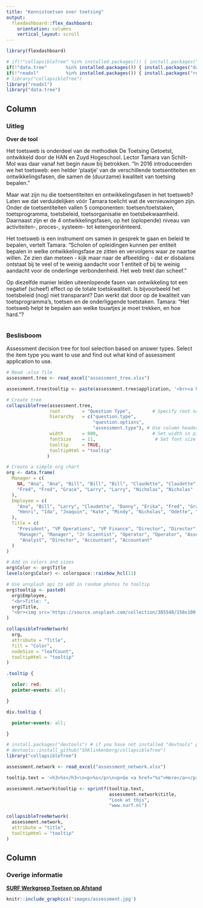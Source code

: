 ```yaml
---
title: "Kennistoetsen over toetsing"
output: 
  flexdashboard::flex_dashboard:
    orientation: columns
    vertical_layout: scroll
---
```


```r
library(flexdashboard)

# if(!"collapsibleTree" %in% installed.packages()) { install.packages("collapsibleTree") };
if(!"data.tree"       %in% installed.packages()) { install.packages("data.tree")       };
if(!"readxl"          %in% installed.packages()) { install.packages("readxl")          };
# library("collapsibleTree")
library("readxl")
library("data.tree")
```

Column {data-width=650}
-----------------------------------------------------------------------

### Uitleg

**Over de tool** 

Het toetsweb is onderdeel van de methodiek De Toetsing Getoetst, ontwikkeld door de HAN en Zuyd Hogeschool. Lector Tamara van Schilt-Mol was daar vanaf het begin nauw bij betrokken. "In 2016 introduceerden we het toetsweb: een helder 'plaatje' van de verschillende toetsentiteiten en ontwikkelingsfasen, die samen de (duurzame) kwaliteit van toetsing bepalen." 

Maar wat zijn nu die toetsentiteiten en ontwikkelingsfasen in het toetsweb? Laten we dat verduidelijken vóór Tamara toelicht wat de vernieuwingen zijn. Onder de toetsentiteiten vallen 5 componenten: toetsen/toetstaken, toetsprogramma, toetsbeleid, toetsorganisatie en toetsbekwaamheid. Daarnaast zijn er de 4 ontwikkelingsfasen, op het (oplopende) niveau van activiteiten-, proces-, systeem- tot ketengeoriënteerd.  

Het toetsweb is een instrument om samen in gesprek te gaan en beleid te bepalen, vertelt Tamara: "Scholen of opleidingen kunnen per entiteit bepalen in welke ontwikkelingsfase ze zitten en vervolgens waar ze naartoe willen. Ze zien dan meteen - kijk maar naar de afbeelding - dat er disbalans ontstaat bij te veel of te weinig aandacht voor 1 entiteit of bij te weinig aandacht voor de onderlinge verbondenheid. Het web trekt dan scheef."  

Op diezelfde manier leiden uiteenlopende fasen van ontwikkeling tot een negatief (scheef) effect op de totale toetskwaliteit. Is bijvoorbeeld het toetsbeleid (nog) niet transparant? Dan werkt dat door op de kwaliteit van toetsprogramma's, toetsen en de onderliggende toetstaken. Tamara: "Het toetsweb helpt te bepalen aan welke touwtjes je moet trekken, en hoe hard."? 


```r

```


### Beslisboom

Assessment decision tree for tool selection based on answer types. Select the item type you want to use and find out what kind of assessment application to use.

```r
# Read .xlsx file
assessment.tree <- read_excel("assessment_tree.xlsx")

assessment.tree$tooltip <- paste(assessment.tree$application, '<br><a href="">klik</a>')

# Create tree
collapsibleTree(assessment.tree,
                root        = "Question Type",        # Specify root name. This can be any string
                hierarchy   = c("question.type",
                                "question.options",
                                "assessment.type"), # Use column headers from .xlsx file as branches
                width       = 800,                    # Set width in pixels
                fontSize    = 11,                      # Set font size
                tooltip     = TRUE,
                tooltipHtml = "tooltip"
               )
```

```r
# Create a simple org chart
org <- data.frame(
  Manager = c(
    NA, "Ana", "Ana", "Bill", "Bill", "Bill", "Claudette", "Claudette", "Danny",
    "Fred", "Fred", "Grace", "Larry", "Larry", "Nicholas", "Nicholas"
  ),
  Employee = c(
    "Ana", "Bill", "Larry", "Claudette", "Danny", "Erika", "Fred", "Grace",
    "Henri", "Ida", "Joaquin", "Kate", "Mindy", "Nicholas", "Odette", "Peter"
  ),
  Title = c(
    "President", "VP Operations", "VP Finance", "Director", "Director", "Scientist",
    "Manager", "Manager", "Jr Scientist", "Operator", "Operator", "Associate",
     "Analyst", "Director", "Accountant", "Accountant"
  )
)

# Add in colors and sizes
org$Color <- org$Title
levels(org$Color) <- colorspace::rainbow_hcl(11)

# Use unsplash api to add in random photos to tooltip
org$tooltip <- paste0(
  org$Employee,
  "<br>Title: ",
  org$Title,
  "<br><img src='https://source.unsplash.com/collection/385548/150x100'>"
)

collapsibleTreeNetwork(
  org,
  attribute = "Title",
  fill = "Color",
  nodeSize = "leafCount",
  tooltipHtml = "tooltip"
)
```

```css
.tooltip {

  color: red;
  pointer-events: all;

}

div.tooltip {

  pointer-events: all;

}
```





```r
# install.packages("devtools") # if you have not installed "devtools" package
# devtools::install_github("ShKlinkenberg/collapsibleTree")
library("collapsibleTree")

assessment.network <- read_excel("assessment_network.xlsx")

tooltip.text = '<h3>%s</h3>\n<p>%s</p>\n<p>Go <a href="%s">Here</a></p>'

assessment.network$tooltip <- sprintf(tooltip.text, 
                                      assessment.network$title, 
                                      "Look at this", 
                                      "www.surf.nl")

collapsibleTreeNetwork(
  assessment.network,
  attribute = "title",
  tooltipHtml = "tooltip"
)
```



Column {data-width=350}
-----------------------------------------------------------------------

### Overige informatie

[**SURF Werkgroep Toetsen op Afstand**](https://www.versnellingsplan.nl/werkgroep-toetsen-op-afstand/)



```r
knitr::include_graphics('images/assessment.jpg')
```
